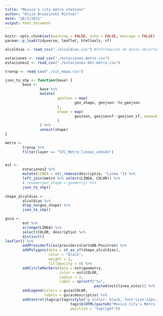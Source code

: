```yaml
---
title: "Mexico's city metro stations"
author: "Aliza Brzezinski Rittner"
date: "26/3/2021"
output: html_document
---
```


```r
knitr::opts_chunk$set(warning = FALSE, echo = FALSE, message = FALSE)
pacman::p_load(tidyverse, leaflet, htmltools, sf)
```

```r
alcaldias <- read_csv("./alcaldias.csv") #Información de datos abiertos cdmx

estaciones <- read_csv("./estaciones-metro.csv")
estaciones2 <- read_csv("./estaciones-del-metro.csv")

transp <- read_csv("./sit_mapa.csv")

```  


```r
json_to_shp <- function(base) {
        base <- 
                base %>% 
                mutate(
                        geoJson = map(
                                geo_shape, geojson::to_geojson
                        ),
                        shape = map(
                                geoJson, geojsonsf::geojson_sf, expand_geometries = T
                        )
                ) %>% 
                unnest(shape)
}
```  

```r
metro <- 
        transp %>% 
        filter(layer == "STC_Metro_lineas_utm14n")


est <- 
        estaciones2 %>% 
        mutate(LINEA = str_remove(descriptio, "Linea ")) %>% 
        left_join(metro %>% select(LINEA, COLOR)) %>% 
        # rename(geo_shape = geometry) %>%
        json_to_shp()
     
shape_alcaldias <- 
        alcaldias %>% 
        drop_na(geo_shape) %>% 
        json_to_shp()


```  


```r

guia <- 
        est %>%
        arrange(LINEA) %>% 
        select(COLOR, descriptio) %>% 
        distinct()
leaflet() %>% 
        addProviderTiles(providers$CartoDB.Positron) %>%
        addPolygons(data = st_as_sf(shape_alcaldias),
                    color = "black",
                    weight = 2,
                    fillOpacity = 0) %>% 
        addCircleMarkers(data = est$geometry,
                         color = est$COLOR,
                         radius = 2,
                         label = sprintf("%s",
                                         paste0(est$linea_esta))) %>% 
        addLegend(colors = guia$COLOR,
                  labels = guia$descriptio) %>% 
        addControl(tags$p(tags$style("p {color: black, font-size:12px; width:q00px}"),
                              tags$b(HTML(paste0("Mexico City's Metro lines"))),
                              position = "topright"))

```


